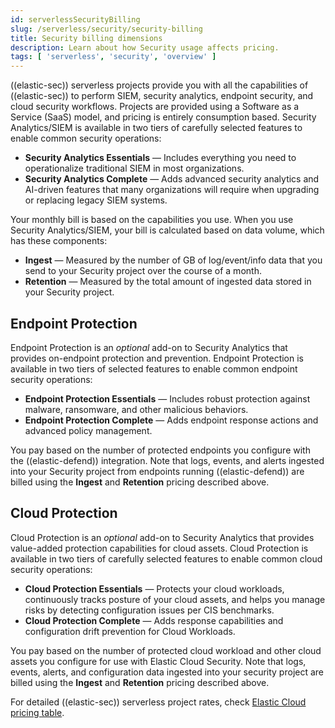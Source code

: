 ```yaml
---
id: serverlessSecurityBilling
slug: /serverless/security/security-billing
title: Security billing dimensions
description: Learn about how Security usage affects pricing.
tags: [ 'serverless', 'security', 'overview' ]
---
```


<p><DocBadge template="technical preview" /></p>

((elastic-sec)) serverless projects provide you with all the capabilities of ((elastic-sec)) to perform SIEM, security analytics, endpoint security, and cloud security workflows. Projects are provided using a Software as a Service (SaaS) model, and pricing is entirely consumption based. Security Analytics/SIEM is available in two tiers of carefully selected features to enable common security operations:

* **Security Analytics Essentials** — Includes everything you need to operationalize traditional SIEM in most organizations.
* **Security Analytics Complete** — Adds advanced security analytics and AI-driven features that many organizations will require when upgrading or replacing legacy SIEM systems.

Your monthly bill is based on the capabilities you use. When you use Security Analytics/SIEM, your bill is calculated based on data volume, which has these components:

* **Ingest** — Measured by the number of GB of log/event/info data that you send to your Security project over the course of a month.
* **Retention** — Measured by the total amount of ingested data stored in your Security project.

## Endpoint Protection

Endpoint Protection is an _optional_ add-on to Security Analytics that provides on-endpoint protection and prevention. Endpoint Protection is available in two tiers of selected features to enable common endpoint security operations:
* **Endpoint Protection Essentials** — Includes robust protection against malware, ransomware, and other malicious behaviors.
* **Endpoint Protection Complete** — Adds endpoint response actions and advanced policy management.

You pay based on the number of protected endpoints you configure with the ((elastic-defend)) integration. Note that logs, events, and alerts ingested into your Security project from endpoints running ((elastic-defend)) are billed using the **Ingest** and **Retention** pricing described above. 

## Cloud Protection

Cloud Protection is an _optional_ add-on to Security Analytics that provides value-added protection capabilities for cloud assets. Cloud Protection is available in two tiers of carefully selected features to enable common cloud security operations:
* **Cloud Protection Essentials** — Protects your cloud workloads, continuously tracks posture of your cloud assets, and helps you manage risks by detecting configuration issues per CIS benchmarks.
* **Cloud Protection Complete** — Adds response capabilities and configuration drift prevention for Cloud Workloads.

You pay based on the number of protected cloud workload and other cloud assets you configure for use with Elastic Cloud Security. Note that logs, events, alerts, and configuration data ingested into your security project are billed using the **Ingest** and **Retention** pricing described above.

For detailed ((elastic-sec)) serverless project rates, check [Elastic Cloud pricing table](https://cloud.elastic.co/cloud-pricing-table?productType=serverless&project=security).

